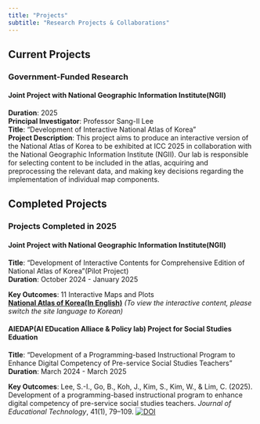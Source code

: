 ```yaml
---
title: "Projects"
subtitle: "Research Projects & Collaborations"
---
```


## Current Projects

### Government-Funded Research

#### Joint Project with National Geographic Information Institute(NGII)
**Duration**: 2025  
**Principal Investigator**: Professor Sang-Il Lee  
**Title**: "Development of Interactive National Atlas of Korea"  
**Project Description**: This project aims to produce an interactive version of the National Atlas of Korea to be exhibited at ICC 2025 in collaboration with the National Geographic Information Institute (NGII). Our lab is responsible for selecting content to be included in the atlas, acquiring and preprocessing the relevant data, and making key decisions regarding the implementation of individual map components.


## Completed Projects

### Projects Completed in 2025

#### Joint Project with National Geographic Information Institute(NGII)
**Title**: "Development of Interactive Contents for Comprehensive Edition of National Atlas of Korea"(Pilot Project)  
**Duration**: October 2024 - January 2025

**Key Outcomes**: 11 Interactive Maps and Plots  
[**National Atlas of Korea(In English)**](http://nationalatlas.ngii.go.kr/us/index.php)
*(To view the interactive content, please switch the site language to Korean)*

#### AIEDAP(AI EDucation Alliace & Policy lab) Project for Social Studies Eduation
**Title**: "Development of a Programming-based Instructional Program to Enhance Digital Competency of Pre-service Social Studies Teachers"  
**Duration**: March 2024 - March 2025  

**Key Outcomes**: Lee, S.-I., Go, B., Koh, J., Kim, S., Kim, W., & Lim, C. (2025). Development of a programming-based instructional program to enhance digital competency of pre-service social studies teachers. *Journal of Educational Technology*, 41(1), 79–109. [![DOI](https://img.shields.io/badge/DOI-10.17232%2FKSET.41.1.79-blue)](https://doi.org/10.17232/KSET.41.1.79)
